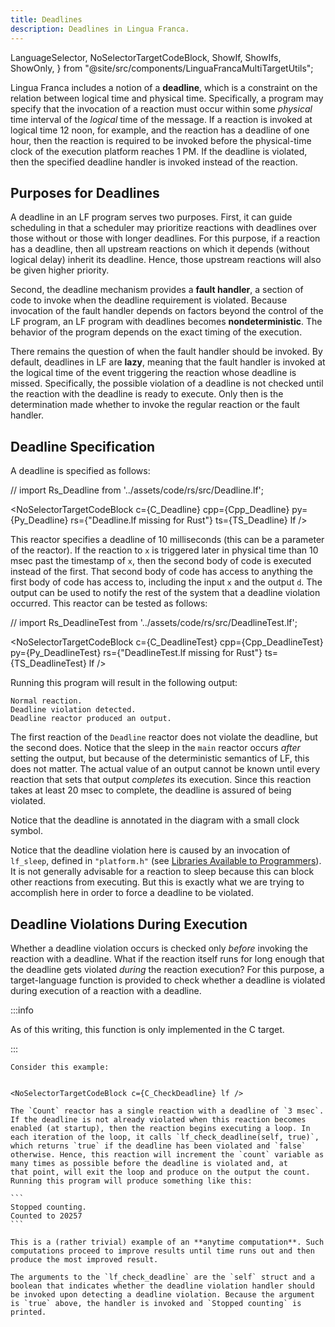 ```yaml
---
title: Deadlines
description: Deadlines in Lingua Franca.
---
```


  LanguageSelector,
  NoSelectorTargetCodeBlock,
  ShowIf,
  ShowIfs,
  ShowOnly,
} from "@site/src/components/LinguaFrancaMultiTargetUtils";

<LanguageSelector c cpp py rs ts />

Lingua Franca includes a notion of a **deadline**, which is a constraint on the
relation between logical time and physical time. Specifically, a program may
specify that the invocation of a reaction must occur within some _physical_ time
interval of the _logical_ time of the message. If a reaction is invoked at
logical time 12 noon, for example, and the reaction has a deadline of one hour,
then the reaction is required to be invoked before the physical-time clock of
the execution platform reaches 1 PM. If the deadline is violated, then the
specified deadline handler is invoked instead of the reaction.

## Purposes for Deadlines

A deadline in an LF program serves two purposes. First, it can guide scheduling
in that a scheduler may prioritize reactions with deadlines over those without
or those with longer deadlines. For this purpose, if a reaction has a deadline,
then all upstream reactions on which it depends (without logical delay) inherit
its deadline. Hence, those upstream reactions will also be given higher
priority.

Second, the deadline mechanism provides a **fault handler**, a section of code
to invoke when the deadline requirement is violated. Because invocation of the
fault handler depends on factors beyond the control of the LF program, an LF
program with deadlines becomes **nondeterministic**. The behavior of the program
depends on the exact timing of the execution.

There remains the question of when the fault handler should be invoked. By
default, deadlines in LF are **lazy**, meaning that the fault handler is invoked
at the logical time of the event triggering the reaction whose deadline is
missed. Specifically, the possible violation of a deadline is not checked until
the reaction with the deadline is ready to execute. Only then is the
determination made whether to invoke the regular reaction or the fault handler.

## Deadline Specification

A deadline is specified as follows:

// import Rs_Deadline from '../assets/code/rs/src/Deadline.lf';

<NoSelectorTargetCodeBlock
  c={C_Deadline}
  cpp={Cpp_Deadline}
  py={Py_Deadline}
  rs={"Deadline.lf missing for Rust"}
  ts={TS_Deadline}
  lf
/>

This reactor specifies a deadline of 10 milliseconds (this can be a parameter of
the reactor). If the reaction to `x` is triggered later in physical time than 10
msec past the timestamp of `x`, then the second body of code is executed instead
of the first. That second body of code has access to anything the first body of
code has access to, including the input `x` and the output `d`. The output can
be used to notify the rest of the system that a deadline violation occurred.
This reactor can be tested as follows:

// import Rs_DeadlineTest from '../assets/code/rs/src/DeadlineTest.lf';

<NoSelectorTargetCodeBlock
  c={C_DeadlineTest}
  cpp={Cpp_DeadlineTest}
  py={Py_DeadlineTest}
  rs={"DeadlineTest.lf missing for Rust"}
  ts={TS_DeadlineTest}
  lf
/>


<DeadlineTestSVG
  title="Lingua Franca diagram: DeadlineTest"
  role="img"
  width="500"
/>

Running this program will result in the following output:

```
Normal reaction.
Deadline violation detected.
Deadline reactor produced an output.
```

The first reaction of the `Deadline` reactor does not violate the deadline, but
the second does. Notice that the sleep in the `main` reactor occurs _after_
setting the output, but because of the deterministic semantics of LF, this does
not matter. The actual value of an output cannot be known until every reaction
that sets that output _completes_ its execution. Since this reaction takes at
least 20 msec to complete, the deadline is assured of being violated.

Notice that the deadline is annotated in the diagram with a small clock symbol.

<ShowOnly c>

Notice that the deadline violation here is caused by an invocation of
`lf_sleep`, defined in `"platform.h"` (see
[Libraries Available to Programmers](../reference/target-language-details.mdx#libraries-available-to-programmers)).
It is not generally advisable for a reaction to sleep because this can block
other reactions from executing. But this is exactly what we are trying to
accomplish here in order to force a deadline to be violated.

</ShowOnly>

## Deadline Violations During Execution

Whether a deadline violation occurs is checked only _before_ invoking the
reaction with a deadline. What if the reaction itself runs for long enough that
the deadline gets violated _during_ the reaction execution? For this purpose, a
target-language function is provided to check whether a deadline is violated
during execution of a reaction with a deadline.

<ShowIfs>
  <ShowIf cpp py ts rs>

:::info

As of this writing, this function is only implemented in the C target.

:::

  </ShowIf>
  <ShowIf c>

    Consider this example:


    <NoSelectorTargetCodeBlock c={C_CheckDeadline} lf />

    The `Count` reactor has a single reaction with a deadline of `3 msec`.
    If the deadline is not already violated when this reaction becomes enabled (at startup), then the reaction begins executing a loop. In each iteration of the loop, it calls `lf_check_deadline(self, true)`, which returns `true` if the deadline has been violated and `false` otherwise. Hence, this reaction will increment the `count` variable as many times as possible before the deadline is violated and, at
    that point, will exit the loop and produce on the output the count. Running this program will produce something like this:

    ```
    Stopped counting.
    Counted to 20257
    ```

    This is a (rather trivial) example of an **anytime computation**. Such computations proceed to improve results until time runs out and then produce the most improved result.

    The arguments to the `lf_check_deadline` are the `self` struct and a boolean that indicates whether the deadline violation handler should be invoked upon detecting a deadline violation. Because the argument is `true` above, the handler is invoked and `Stopped counting` is printed.

  </ShowIf>
</ShowIfs>
